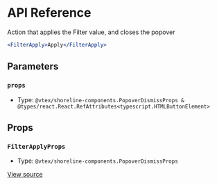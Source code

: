 # API Reference

Action that applies the Filter value, and closes the popover

```jsx
<FilterApply>Apply</FilterApply>
```

## Parameters

### `props`

- Type: `@vtex/shoreline-components.PopoverDismissProps & @types/react.React.RefAttributes<typescript.HTMLButtonElement>`

## Props

### `FilterApplyProps`

- Type: `@vtex/shoreline-components.PopoverDismissProps`

[View source](https://github.com/vtex/shoreline/blob/79a8a39d0/packages/components/src/filter/filter-apply.tsx#L15)
